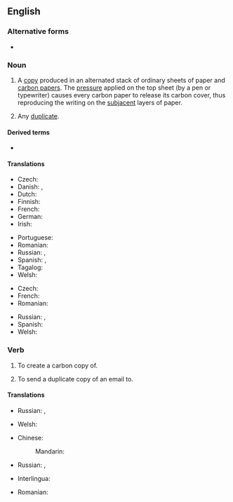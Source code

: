 {{also|carbon-copy}}
==English==
{{wikipedia}}

===Alternative forms===
* {{alter|en|carbon-copy}}

===Noun===
{{en-noun}}

# A [[copy]] produced in an alternated stack of ordinary sheets of paper and [[carbon paper]]s. The [[pressure]] applied on the top sheet (by a pen or typewriter) causes every carbon paper to release its carbon cover, thus reproducing the writing on the [[subjacent]] layers of paper.
#: {{syn|en|cc|q1=abbreviation}}
#: {{ux|en|In preparing the contract, we'll make a '''carbon copy''' for our records.}}
# {{lb|en|by extension}} Any [[duplicate]].
#: {{ux|en|This new home is simply a '''carbon copy''' of the one down the street.}}

====Derived terms====
* {{l|en|blind carbon copy}}

====Translations====
{{trans-top|a copy}}
* Czech: {{t|cs|průklep|m}}
* Danish: {{t|da|gennemslag|n}}, {{t|da|gennemslagskopi}}
* Dutch: {{t+|nl|doorslag|m}}
* Finnish: {{t|fi|hiilikopio}}
* French: {{t+|fr|copie|f}}
* German: {{t+|de|Durchschlag|m}}
* Irish: {{t|ga|cóip charbóin|f}}
{{trans-mid}}
* Portuguese: {{t|pt|cópia carbono|f}}
* Romanian: {{t+|ro|copie|f}}
* Russian: {{t+|ru|ко́пия|f}}, {{t|ru|ко́пия че́рез копи́рку|f}}
* Spanish: {{t+|es|copia|f}}, {{t|es|[[copia]] [[en]] [[papel carbón]]|f}}
* Tagalog: {{t|tl|siping karbon}}
* Welsh: {{t|cy|copi carbon|m}}
{{trans-bottom}}

{{trans-top|duplicate}}
* Czech: {{t+|cs|kopie|f}}
* French: {{t+|fr|copie carbone}}
* Romanian: {{t+|ro|copie la indigo|f}}
{{trans-mid}}
* Russian: {{t+|ru|ко́пия|f}}, {{t+|ru|дублика́т|m}}
* Spanish: {{t+|es|duplicado|m}}
* Welsh: {{t|cy|copi carbon|m}}
{{trans-bottom}}

===Verb===
{{en-verb}}

# {{lb|en|transitive}} To create a carbon copy of.
#: {{ux|en|Please '''carbon copy''' this contract for our records.}}
# {{lb|en|Internet}} To send a duplicate copy of an email to.
#: {{syn|en|cc|q1=abbreviation}}

====Translations====
{{trans-top|to create a carbon copy of}}
* Russian: {{t+|ru|копи́ровать|impf}}, {{t+|ru|скопи́ровать|pf}}
{{trans-mid}}
* Welsh: {{t|cy|carbon gopïo}}
{{trans-bottom}}

{{trans-top|cc (email)}}
* Chinese:
*: Mandarin: {{t+|cmn|抄送|tr=chāosòng}}
{{trans-mid}}
* Russian: {{t|ru|посыла́ть ко́пию|impf}}, {{t|ru|посла́ть ко́пию|pf}}
{{trans-bottom}}

{{checktrans-top}}
* Interlingua: {{t-check|ia|copia al [[papiro carbon]]}}
{{trans-mid}}
* Romanian: {{t-check|ro|copie la [[indigo]]|f}}
{{trans-bottom}}